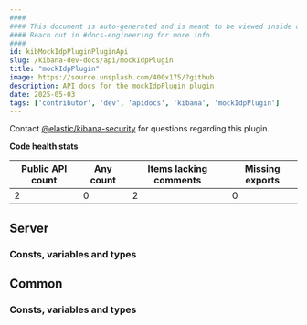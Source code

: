 ```yaml
---
####
#### This document is auto-generated and is meant to be viewed inside our experimental, new docs system.
#### Reach out in #docs-engineering for more info.
####
id: kibMockIdpPluginPluginApi
slug: /kibana-dev-docs/api/mockIdpPlugin
title: "mockIdpPlugin"
image: https://source.unsplash.com/400x175/?github
description: API docs for the mockIdpPlugin plugin
date: 2025-05-03
tags: ['contributor', 'dev', 'apidocs', 'kibana', 'mockIdpPlugin']
---
```




Contact [@elastic/kibana-security](https://github.com/orgs/elastic/teams/kibana-security) for questions regarding this plugin.

**Code health stats**

| Public API count  | Any count | Items lacking comments | Missing exports |
|-------------------|-----------|------------------------|-----------------|
| 2 | 0 | 2 | 0 |

## Server

### Consts, variables and types
<DocDefinitionList data={mockIdpPluginObj.server.misc}/>

## Common

### Consts, variables and types
<DocDefinitionList data={mockIdpPluginObj.common.misc}/>


